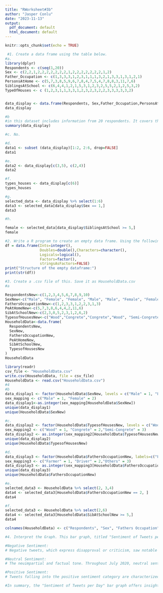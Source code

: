 ```yaml
---
title: "RWorksheet#3b"
author: "Jasper Conlu"
date: "2023-11-13"
output:
  pdf_document: default
  html_document: default
---
```


```r
knitr::opts_chunk$set(echo = TRUE)
```


```r
 #1. Create a data frame using the table below.
#a.
library(dplyr)
Respondents <- c(seq(1,20))
Sex <- c(2,2,1,2,2,2,2,2,2,2,1,2,2,2,2,2,2,2,1,2)
Father_Occupation <- c(1,3,3,3,1,2,3,1,1,1,3,2,1,3,3,1,3,1,2,1)
PersonsAtHome <- c(5,7,3,8,5,9,6,7,8,4,7,5,4,7,8,8,3,11,7,6)
SiblingsAtSchool <- c(6,4,4,1,2,1,5,3,1,2,3,2,5,5,2,1,2,5,3,2)
TypeOfHouses <- c (1,2,3,1,1,3,3,1,2,3,2,3,2,2,3,3,3,3,3,2)


data_display <- data.frame(Respondents, Sex,Father_Occupation,PersonsAtHome,SiblingsAtSchool,TypeOfHouses)
data_display

#b
#in this dataset includes information from 20 respondents. It covers their gender, with 7 males and 13 females. Additionally, it records their fathers' occupations (coded as 1, 2, or 3), household sizes (ranging from 3 to 11 people), school-going siblings (ranging from 1 to 6), and the type of houses they live in (coded as 1, 2, or 3). Further analysis can reveal insights into these aspects.
summary(data_display)

#c. No.

#d.
data1 <- subset (data_display)[1:2, 2:6, drop=FALSE]
data1

#e.
data2 <- data_display[c(3,5), c(2,4)]
data2

#f.
types_houses <- data_display[c(6)]
types_houses

#g.
selected_data <- data_display %>% select(1:6)
data3 <- selected_data[data_display$Sex == 1,]
data3

#h.

female <- selected_data[data_display$SiblingsAtSchool >= 5,]
female

#2. Write a R program to create an empty data frame. Using the following codes:
df = data.frame(Ints=integer(),
                Doubles=double(),Characters=character(),
                Logicals=logical(),
                Factors=factor(),
                stringsAsFactors=FALSE)
print("Structure of the empty dataframe:")
print(str(df))

#3. Create a .csv file of this. Save it as HouseholdData.csv
#a

RespondentsNew<-c(1,2,3,4,5,6,7,8,9,10)
SexNew<-c("Male", "Female", "Female", "Male", "Male", "Female", "Female", "Male", "Female", "Male")
FathersOccupationNew<-c(1,2,3,3,1,2,2,3,1,3)
PeAtHomeNew<-c(5,7,3,8,6,4,4,2,11,6)
SibAtSchoolNew<-c(2,3,0,5,2,3,1,2,6,2)
TypesofHousesNew<-c("Wood","Congrete","Congrete","Wood", "Semi-Congrete","Semi-Congrete","Wood","Semi-Congrete", "Semi-Congrete", "Congrete")
HouseholdData<-data.frame(
  RespondentsNew,
  SexNew,
  FathersOccupationNew,
  PeAtHomeNew, 
  SibAtSchoolNew, 
  TypesofHousesNew
)
HouseholdData

library(readr)
csv_file <- "HouseholdData.csv"
write.csv(HouseholdData, file = csv_file)
HouseholdData <- read.csv("HouseholdData.csv")
#4
#b
data_display1 <- factor(HouseholdData$SexNew, levels = c("Male" = 1, "Female" = 2))
sex_mapping <- c("Male" = 1, "Female" = 2)
data_display1<-as.integer(sex_mapping[HouseholdData$SexNew])
unique(data_display1)
unique(HouseholdData$SexNew)

#c. 
data_display2 <- factor(HouseholdData$TypesofHousesNew, levels = c("Wood" = 1, "Congrete" = 2,"Semi-Congrete" = 3))
sex_mapping2 <- c("Wood" = 1, "Congrete" = 2,"Semi-Congrete" = 3)
data_display2 <- as.integer(sex_mapping2[HouseholdData$TypesofHousesNew])
unique(data_display2)
unique(HouseholdData$TypesofHousesNew)

#d. 
data_display3 <- factor(HouseholdData$FathersOccupationNew, labels=c("Farmer" = 1, "Driver" = 2,"Others" = 3))
sex_mapping3 <- c("Farmer" = 1, "Driver" = 2,"Others" = 3)
data_display3 <- as.integer(sex_mapping3[HouseholdData$FathersOccupationNew])
unique(data_display3)
unique(HouseholdData$FathersOccupationNew)

#e. 
selected_data3 <- HouseholdData %>% select(2, 3,4)
data4 <- selected_data3[HouseholdData$FathersOccupationNew == 2, ]
data4

#f. 
selected_data3 <- HouseholdData %>% select(2,6)
data4 <- selected_data3[HouseholdData$SibAtSchoolNew >= 5,]
data4

colnames(HouseholdData) <- c("Respondents", "Sex", "Fathers Occupation", "Persons At Home", "Siblings At School", "Type Of Houses")

#4. Interpret the Graph. This bar graph, titled "Sentiment of Tweets per Day," provides a brief overview of the prevailing sentiments on Twitter in July 2020. The tweets are categorized into three groups: negative, neutral, and positive.

#Negative Sentiment:
# Negative tweets, which express disapproval or criticism, saw notable increases on specific days like July 15 and July 21, 2020, indicating heightened discussions or concerns.

#Neutral Sentiment:
# The neuimpartial and factual tone. Throughout July 2020, neutral sentiments were predominant, especially on July 14, 15, 17, 18, and 21, showcasing various degrees of non-partisan conversations.

#Positive Sentiment:
# Tweets falling into the positive sentiment category are characterized by their upbeat and enthusiastic nature. Interestingly, positive tweets were still present on days when negative sentiments were high, such as July 14, 15, 17, 18, and 21, suggesting resilience, hope, or an optimistic perspective.

#In summary, the "Sentiment of Tweets per Day" bar graph offers insights into Twitter's emotional landscape in July 2020 by categorizing tweets into negative, neutral, and positive sentiments. It highlights specific dates, like July 15 and July 21, 2020, when negative tweets spiked, signifying intense conversations and concerns. Throughout the month, neutral tweets, marked by their fair and unbiased tone, were prevalent, notably on July 14, 15, 17, and 18, reflecting a diverse range of nonpartisan discussions. Even on days with elevated negative sentiments, including July 14, 15, 17, 18, and 21, the presence of enthusiastic and optimistic tweets indicates a sense of persistence, hope, or a positive outlook amid the platform's fluctuating emotional tones.
```

